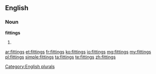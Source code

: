 ==English==

===Noun===
'''fittings'''

# {{plural of|[[fitting]]}}

[[Category:English plurals]]

[[ar:fittings]]
[[et:fittings]]
[[fr:fittings]]
[[ko:fittings]]
[[io:fittings]]
[[mg:fittings]]
[[my:fittings]]
[[pl:fittings]]
[[simple:fittings]]
[[ta:fittings]]
[[te:fittings]]
[[zh:fittings]]
